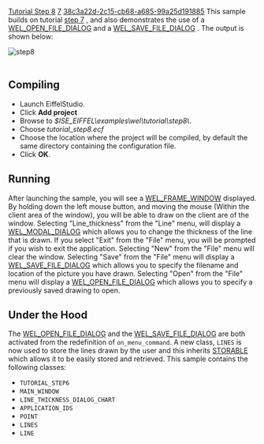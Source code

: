 [[Property:title|Tutorial Step 8]]
[[Property:weight|7]]
[[Property:uuid|38c3a22d-2c15-cb68-a685-99a25d191885]]
This sample builds on tutorial [[Tutorial Step 7|step 7]] , and also demonstrates the use of a [[ref:libraries/wel/reference/wel_open_file_dialog_chart|WEL_OPEN_FILE_DIALOG]]  and a [[ref:libraries/wel/reference/wel_save_file_dialog_chart|WEL_SAVE_FILE_DIALOG]] . The output is shown below: 

[[Image:step8|step8]]  <br/>
<br/>

==Compiling==

* Launch EiffelStudio. 
* Click '''Add project'''
* Browse to ''$ISE_EIFFEL\examples\wel\tutorial\step8\''. 
* Choose ''tutorial_step8.ecf''
* Choose the location where the project will be compiled, by default the same directory containing the configuration file. 
* Click '''OK'''. 


==Running==

After launching the sample, you will see a [[ref:libraries/wel/reference/wel_frame_window_chart|WEL_FRAME_WINDOW]]  displayed. By holding down the left mouse button, and moving the mouse (Within the client area of the window), you will be able to draw on the client are of the window. Selecting "Line_thickness" from the "Line" menu, will display a [[ref:libraries/wel/reference/wel_modal_dialog_chart|WEL_MODAL_DIALOG]]  which allows you to change the thickness of the line that is drawn. If you select "Exit" from the "File" menu, you will be prompted if you wish to exit the application. Selecting "New" from the "File" menu will clear the window. Selecting "Save" from the "File" menu will display a [[ref:libraries/wel/reference/wel_save_file_dialog_chart|WEL_SAVE_FILE_DIALOG]]  which allows you to specify the filename and location of the picture you have drawn. Selecting "Open" from the "File" menu will display a [[ref:libraries/wel/reference/wel_open_file_dialog_chart|WEL_OPEN_FILE_DIALOG]]  which allows you to specify a previously saved drawing to open. 

==Under the Hood==
The [[ref:libraries/wel/reference/wel_open_file_dialog_chart|WEL_OPEN_FILE_DIALOG]]  and the [[ref:libraries/wel/reference/wel_save_file_dialog_chart|WEL_SAVE_FILE_DIALOG]]  are both activated from the redefinition of <code>on_menu_command</code>. A new class, <code>LINES</code> is now used to store the lines drawn by the user and this inherits [[ref:/libraries/base/reference/storable_chart|STORABLE]]  which allows it to be easily stored and retrieved. 
This sample contains the following classes: 
* <code>TUTORIAL_STEP6</code>
* <code>MAIN_WINDOW</code>
* <code>LINE_THICKNESS_DIALOG_CHART</code>
* <code>APPLICATION_IDS</code>
* <code>POINT</code>
* <code>LINES</code>
* <code>LINE</code>

{{seealso|<br/>
[[ref:/libraries/wel/reference/wel_save_file_dialog_chart|Save file dialog]]  <br/>
[[ref:/libraries/wel/reference/wel_open_file_dialog_chart|Open file dialog]]  }}





